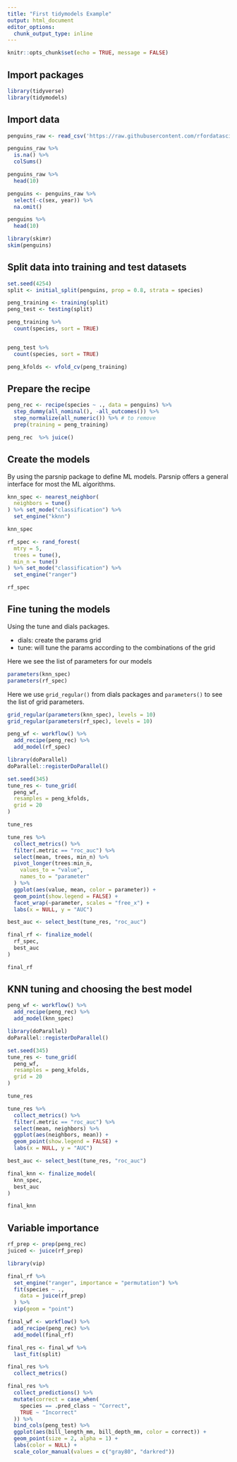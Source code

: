 ```yaml
---
title: "First tidymodels Example"
output: html_document
editor_options: 
  chunk_output_type: inline
---
```


```r
knitr::opts_chunk$set(echo = TRUE, message = FALSE)
```

## Import packages

```r
library(tidyverse)
library(tidymodels)
```


## Import data

```r
penguins_raw <- read_csv('https://raw.githubusercontent.com/rfordatascience/tidytuesday/master/data/2020/2020-07-28/penguins.csv')
```


```r
penguins_raw %>% 
  is.na() %>% 
  colSums()

penguins_raw %>% 
  head(10)

penguins <- penguins_raw %>% 
  select(-c(sex, year)) %>% 
  na.omit()

penguins %>% 
  head(10)
```


```r
library(skimr)
skim(penguins)
```

## Split data into training and test datasets

```r
set.seed(4254)
split <- initial_split(penguins, prop = 0.8, strata = species)

peng_training <- training(split)
peng_test <- testing(split)

peng_training %>% 
  count(species, sort = TRUE)


peng_test %>% 
  count(species, sort = TRUE)

peng_kfolds <- vfold_cv(peng_training)
```

## Prepare the recipe


```r
peng_rec <- recipe(species ~ ., data = penguins) %>% 
  step_dummy(all_nominal(), -all_outcomes()) %>% 
  step_normalize(all_numeric()) %>% # to remove
  prep(training = peng_training)

peng_rec  %>% juice()
```


## Create the models


By using the parsnip package to define ML models. Parsnip offers a general interface for most the ML algorithms.

```r
knn_spec <- nearest_neighbor(
  neighbors = tune()
) %>% set_mode("classification") %>% 
  set_engine("kknn")

knn_spec

rf_spec <- rand_forest(
  mtry = 5,
  trees = tune(),
  min_n = tune()
) %>% set_mode("classification") %>% 
  set_engine("ranger")

rf_spec
```


## Fine tuning the models


Using the tune and dials packages.

 * dials: create the params grid
 * tune: will tune the params according to the combinations of the grid
 

Here we see the list of parameters for our models

```r
parameters(knn_spec)
parameters(rf_spec)
```

Here we use `grid_regular()` from dials packages and `parameters()` to see the list of grid parameters.

```r
grid_regular(parameters(knn_spec), levels = 10)
grid_regular(parameters(rf_spec), levels = 10)
```



```r
peng_wf <- workflow() %>%
  add_recipe(peng_rec) %>%
  add_model(rf_spec)
```


```r
library(doParallel)
doParallel::registerDoParallel()

set.seed(345)
tune_res <- tune_grid(
  peng_wf,
  resamples = peng_kfolds,
  grid = 20
)

tune_res
```

```r
tune_res %>%
  collect_metrics() %>%
  filter(.metric == "roc_auc") %>%
  select(mean, trees, min_n) %>%
  pivot_longer(trees:min_n,
    values_to = "value",
    names_to = "parameter"
  ) %>%
  ggplot(aes(value, mean, color = parameter)) +
  geom_point(show.legend = FALSE) +
  facet_wrap(~parameter, scales = "free_x") +
  labs(x = NULL, y = "AUC")
```



```r
best_auc <- select_best(tune_res, "roc_auc")

final_rf <- finalize_model(
  rf_spec,
  best_auc
)

final_rf
```





## KNN tuning and choosing the best model

```r
peng_wf <- workflow() %>%
  add_recipe(peng_rec) %>%
  add_model(knn_spec)
```


```r
library(doParallel)
doParallel::registerDoParallel()

set.seed(345)
tune_res <- tune_grid(
  peng_wf,
  resamples = peng_kfolds,
  grid = 20
)

tune_res
```

```r
tune_res %>%
  collect_metrics() %>%
  filter(.metric == "roc_auc") %>%
  select(mean, neighbors) %>%
  ggplot(aes(neighbors, mean)) +
  geom_point(show.legend = FALSE) +
  labs(x = NULL, y = "AUC")
```



```r
best_auc <- select_best(tune_res, "roc_auc")

final_knn <- finalize_model(
  knn_spec,
  best_auc
)

final_knn
```

## Variable importance

```r
rf_prep <- prep(peng_rec)
juiced <- juice(rf_prep)
```


```r
library(vip)

final_rf %>%
  set_engine("ranger", importance = "permutation") %>%
  fit(species ~ .,
    data = juice(rf_prep)
  ) %>%
  vip(geom = "point")
```




```r
final_wf <- workflow() %>%
  add_recipe(peng_rec) %>%
  add_model(final_rf)

final_res <- final_wf %>%
  last_fit(split)

final_res %>%
  collect_metrics()
```



```r
final_res %>%
  collect_predictions() %>%
  mutate(correct = case_when(
    species == .pred_class ~ "Correct",
    TRUE ~ "Incorrect"
  )) %>%
  bind_cols(peng_test) %>%
  ggplot(aes(bill_length_mm, bill_depth_mm, color = correct)) +
  geom_point(size = 2, alpha = 1) +
  labs(color = NULL) +
  scale_color_manual(values = c("gray80", "darkred"))
```















